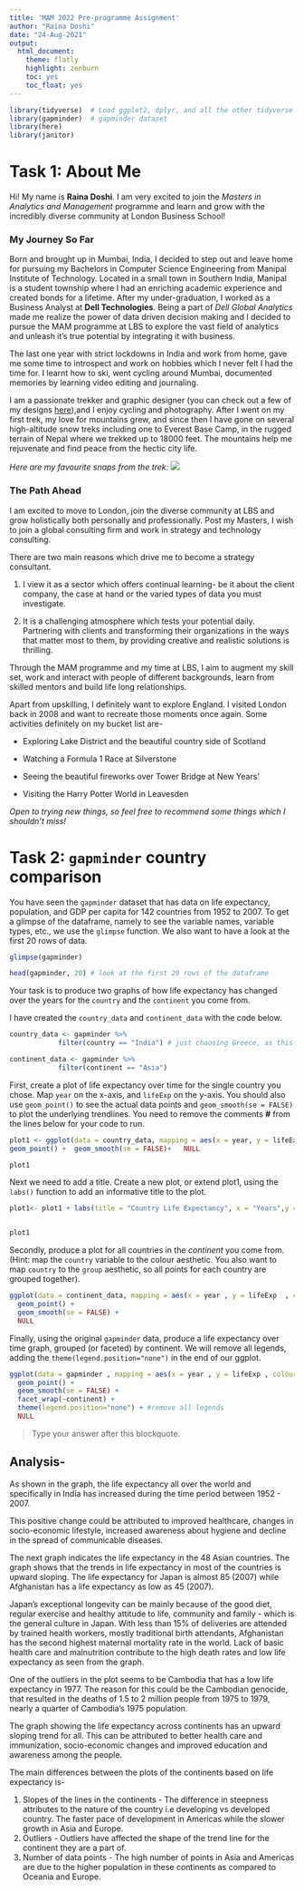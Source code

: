 ```yaml
---
title: 'MAM 2022 Pre-programme Assignment'
author: "Raina Doshi"
date: "24-Aug-2021"
output:
  html_document:
    theme: flatly
    highlight: zenburn
    toc: yes
    toc_float: yes
---
```


```r
library(tidyverse)  # Load ggplot2, dplyr, and all the other tidyverse packages
library(gapminder)  # gapminder dataset
library(here)
library(janitor)
```



# Task 1: About Me

Hi! My name is **Raina Doshi**. I am very excited to join the *Masters in Analytics and Management* programme and learn and grow with the incredibly diverse community at London Business School!  

### My Journey So Far

Born and brought up in Mumbai, India, I decided to step out and leave home for pursuing my Bachelors in Computer Science Engineering from Manipal Institute of Technology. Located in a small town in Southern India, Manipal is a student township where I had an enriching academic experience and created bonds for a lifetime. 
After my under-graduation, I worked as a Business Analyst at **Dell Technologies**. Being a part of *Dell Global Analytics* made me realize the power of data driven decision making and I decided to pursue the MAM programme at LBS to explore the vast field of analytics and unleash it's true potential by integrating it with business. 

The last one year with strict lockdowns in India and work from home, gave me some time to introspect and work on hobbies which I never felt I had the time for. I learnt how to ski, went cycling around Mumbai, documented memories by learning video editing and journaling. 

I am a passionate trekker and graphic designer (you can check out a few of my designs [here](https://www.behance.net/rainadoshi/projects)),and I enjoy cycling and photography. After I went on my first trek, my love for mountains grew, and since then I have gone on several high-altitude snow treks including one to Everest Base Camp, in the rugged terrain of Nepal where we trekked up to 18000 feet. The mountains help me rejuvenate and find peace from the hectic city life. 

*Here are my favourite snaps from the trek:*
![](C:/Users/Raina/OneDrive/Desktop/RD/LBS/PreCourses/R_Basics/Assignment/pre_programme_assignment/EBC.png)

### The Path Ahead

I am excited to move to London, join the diverse community at LBS and grow holistically both personally and professionally. Post my Masters, I wish to join a global consulting firm and work in strategy and technology consulting. 

There are two main reasons which drive me to become a strategy consultant.  

1. I view it as a sector which offers continual learning- be it about the client company, the case at hand or the varied types of data you must investigate. 

2. It is a challenging atmosphere which tests your potential daily. Partnering with clients and transforming their organizations in the ways that matter most to them, by providing creative and realistic solutions is thrilling. 


Through the MAM programme and my time at LBS, I aim to augment my skill set, work and interact with people of different backgrounds, learn from skilled mentors and build life long relationships.

Apart from upskilling, I definitely want to explore England. I visited London back in 2008 and want to recreate those moments once again. Some activities definitely on my bucket list are-

  * Exploring Lake District and the beautiful country side of Scotland

  * Watching a Formula 1 Race at Silverstone

  * Seeing the beautiful fireworks over Tower Bridge at New Years'

  * Visiting the Harry Potter World in Leavesden

*Open to trying new things, so feel free to recommend some things which I shouldn't miss!*


# Task 2: `gapminder` country comparison

You have seen the `gapminder` dataset that has data on life expectancy, population, and GDP per capita for 142 countries from 1952 to 2007. To get a glimpse of the dataframe, namely to see the variable names, variable types, etc., we use the `glimpse` function. We also want to have a look at the first 20 rows of data.

```r
glimpse(gapminder)

head(gapminder, 20) # look at the first 20 rows of the dataframe

```

Your task is to produce two graphs of how life expectancy has changed over the years for the `country` and the `continent` you come from.

I have created the `country_data` and `continent_data` with the code below.

```r
country_data <- gapminder %>% 
            filter(country == "India") # just choosing Greece, as this is where I come from

continent_data <- gapminder %>% 
            filter(continent == "Asia")
```

First, create a plot of life expectancy over time for the single country you chose. Map `year` on the x-axis, and `lifeExp` on the y-axis. You should also use `geom_point()` to see the actual data points and `geom_smooth(se = FALSE)` to plot the underlying trendlines. You need to remove the comments **\#** from the lines below for your code to run.

```r
plot1 <- ggplot(data = country_data, mapping = aes(x = year, y = lifeExp))+
geom_point() +  geom_smooth(se = FALSE)+   NULL 

plot1
```

Next we need to add a title. Create a new plot, or extend plot1, using the `labs()` function to add an informative title to the plot.

```r
plot1<- plot1 + labs(title = "Country Life Expectancy", x = "Years",y = "Expectancy") +   NULL


plot1
```

Secondly, produce a plot for all countries in the *continent* you come from. (Hint: map the `country` variable to the colour aesthetic. You also want to map `country` to the `group` aesthetic, so all points for each country are grouped together).

```r

ggplot(data = continent_data, mapping = aes(x = year , y = lifeExp  , colour = country, group = country))+
  geom_point() + 
  geom_smooth(se = FALSE) +
  NULL

```

Finally, using the original `gapminder` data, produce a life expectancy over time graph, grouped (or faceted) by continent. We will remove all legends, adding the `theme(legend.position="none")` in the end of our ggplot.

```r
ggplot(data = gapminder , mapping = aes(x = year , y = lifeExp , colour= continent))+
  geom_point() + 
  geom_smooth(se = FALSE) +
  facet_wrap(~continent) +
  theme(legend.position="none") + #remove all legends
  NULL
```

> Type your answer after this blockquote.


## Analysis- 

As shown in the graph, the life expectancy all over the world and specifically in India has increased during the time period between 1952 - 2007.  

This positive change could be attributed to improved healthcare, changes in socio-economic lifestyle, increased awareness about hygiene and decline in the spread of communicable diseases. 

The next graph indicates the life expectancy in the 48 Asian countries. The graph shows that the trends in life expectancy in most of the countries is upward sloping. The life expectancy for Japan is almost 85 (2007) while Afghanistan has a life expectancy as low as 45 (2007). 

Japan's  exceptional longevity can be mainly because of the good diet, regular exercise and healthy attitude to life, community and family - which is the general culture in Japan. With less than 15% of deliveries are attended by trained health workers, mostly traditional birth attendants, Afghanistan has the second highest maternal mortality rate in the world. Lack of basic health care and malnutrition contribute to the high death rates and low life expectancy as seen from the graph.

One of the outliers in the plot seems to be Cambodia that has a low life expectancy in 1977. The reason for this could be the Cambodian genocide, that resulted in the deaths of 1.5 to 2 million people from 1975 to 1979, nearly a quarter of Cambodia's 1975 population.

The graph showing the life expectancy across continents has an upward sloping trend for all. This can be attributed to better health care and immunization, socio-economic changes and improved education and awareness among the people. 

The main differences between the plots of the continents based on life expectancy is-

1. Slopes of the lines in the continents - The difference in steepness attributes to the nature of the country i.e developing vs developed country. The faster pace of development in Americas while the slower growth in Asia and Europe. 
2. Outliers - Outliers have affected the shape of the trend line for the continent they are a part of. 
3. Number of data points - The high number of points in Asia and Americas are due to the higher population in these continents as compared to Oceania and Europe. 
